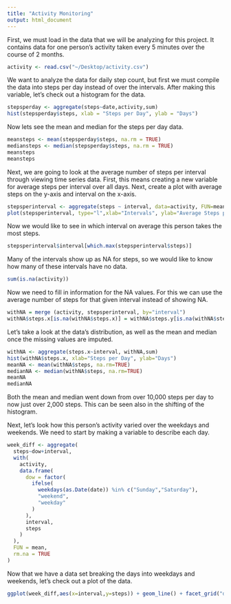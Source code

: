 ```yaml
---
title: "Activity Monitoring"
output: html_document
---
```


First, we must load in the data that we will be analyzing for this project.  It contains data for one person's activity taken every 5 minutes over the course of 2 months.

```r
activity <- read.csv("~/Desktop/activity.csv")
```

We want to analyze the data for daily step count, but first we must compile the data into steps per day instead of over the intervals. After making this variable, let's check out a histogram for the data.

```r
stepsperday <- aggregate(steps~date,activity,sum)
hist(stepsperday$steps, xlab = "Steps per Day", ylab = "Days")
```

Now lets see the mean and median for the steps per day data.

```r
meansteps <- mean(stepsperday$steps, na.rm = TRUE)
mediansteps <- median(stepsperday$steps, na.rm = TRUE)
meansteps
meansteps
```

Next, we are going to look at the average number of steps per interval through viewing time series data.  First, this means creating a new variable for average steps per interval over all days. Next, create a plot with average steps on the y-axis and interval on the x-axis.

```r
stepsperinterval <- aggregate(steps ~ interval, data=activity, FUN=mean)
plot(stepsperinterval, type="l",xlab="Intervals", ylab="Average Steps per Interval")
```

Now we would like to see in which interval on average this person takes the most steps.

```r
stepsperinterval$interval[which.max(stepsperinterval$steps)]
```

Many of the intervals show up as NA for steps, so we would like to know how many of these intervals have no data.

```r
sum(is.na(activity))
```

Now we need to fill in information for the NA values. For this we can use the average number of steps for that given interval instead of showing NA.

```r
withNA = merge (activity, stepsperinterval, by="interval")
withNA$steps.x[is.na(withNA$steps.x)] = withNA$steps.y[is.na(withNA$steps.x)]
```

Let's take a look at the data's distribution, as well as the mean and median once the missing values are imputed.

```r
withNA <- aggregate(steps.x~interval, withNA,sum)
hist(withNA$steps.x, xlab="Steps per Day", ylab="Days")
meanNA <- mean(withNA$steps, na.rm=TRUE)
medianNA <- median(withNA$steps, na.rm=TRUE)
meanNA
medianNA
```

Both the mean and median went down from over 10,000 steps per day to now just over 2,000 steps.  This can be seen also in the shifting of the histogram.

Next, let's look how this person's activity varied over the weekdays and weekends. We need to start by making a variable to describe each day.

```r
week_diff <- aggregate(
  steps~dow+interval,  
  with(
    activity,
    data.frame(
      dow = factor(
        ifelse(
          weekdays(as.Date(date)) %in% c("Sunday","Saturday"),
          "weekend",
          "weekday"
        )
      ),
      interval,
      steps
    )
  ),
  FUN = mean,
  rm.na = TRUE
)
```

Now that we have a data set breaking the days into weekdays and weekends, let's check out a plot of the data.

```r
ggplot(week_diff,aes(x=interval,y=steps)) + geom_line() + facet_grid("dow ~ .") +  ggtitle("Number of Steps Based on Time of the Week")
```

